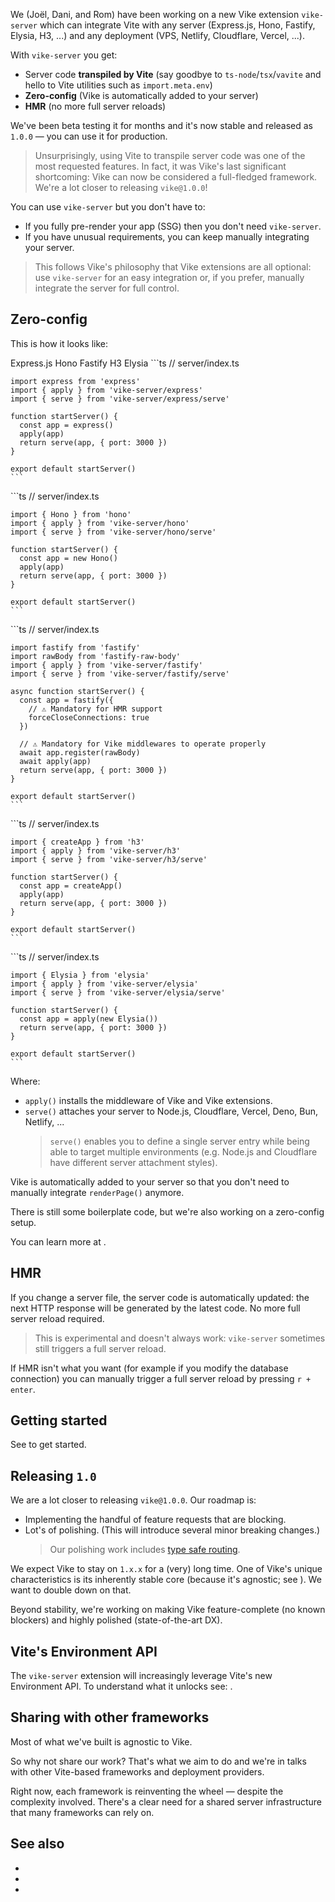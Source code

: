 
We (<Link href="/team">Joël, Dani, and Rom</Link>) have been working on a <Link href="/server">new Vike extension `vike-server`</Link> which can integrate Vite with any server (Express.js, Hono, Fastify, Elysia, H3, ...) and any deployment (VPS, Netlify, Cloudflare, Vercel, ...).

With `vike-server` you get:
 - Server code **transpiled by Vite** (say goodbye to `ts-node`/`tsx`/`vavite` and hello to Vite utilities such as `import.meta.env`)
 - **Zero-config** (Vike is automatically added to your server)
 - **HMR** (no more full server reloads)

We've been beta testing it for months and it's now stable and released as `1.0.0` — you can use it for production.

> Unsurprisingly, using Vite to transpile server code was one of the most requested features. In fact, it was Vike's last significant shortcoming: Vike can now be considered a full-fledged framework. We're a lot <Link href="#releasing-1-0">closer to releasing `vike@1.0.0`</Link>!

You can use `vike-server` but you don't have to:
- If you fully <Link href="/pre-rendering">pre-render your app (SSG)</Link> then you don't need `vike-server`.
- If you have unusual requirements, you can keep manually integrating your server.

> This follows Vike's philosophy that <Link href="/extension-vs-custom">Vike extensions are all optional</Link>: use `vike-server` for an easy integration or, if you prefer, manually integrate the server for full control.


## Zero-config

This is how it looks like:

<Tabs>
  <TabList>
    <Tab>Express.js</Tab>
    <Tab>Hono</Tab>
    <Tab>Fastify</Tab>
    <Tab>H3</Tab>
    <Tab>Elysia</Tab>
  </TabList>

  <TabPanel>
    ```ts
    // server/index.ts

    import express from 'express'
    import { apply } from 'vike-server/express'
    import { serve } from 'vike-server/express/serve'

    function startServer() {
      const app = express()
      apply(app)
      return serve(app, { port: 3000 })
    }

    export default startServer()
    ```
  </TabPanel>
  <TabPanel>
    ```ts
    // server/index.ts

    import { Hono } from 'hono'
    import { apply } from 'vike-server/hono'
    import { serve } from 'vike-server/hono/serve'

    function startServer() {
      const app = new Hono()
      apply(app)
      return serve(app, { port: 3000 })
    }

    export default startServer()
    ```
  </TabPanel>
  <TabPanel>
    ```ts
    // server/index.ts

    import fastify from 'fastify'
    import rawBody from 'fastify-raw-body'
    import { apply } from 'vike-server/fastify'
    import { serve } from 'vike-server/fastify/serve'

    async function startServer() {
      const app = fastify({
        // ⚠️ Mandatory for HMR support
        forceCloseConnections: true
      })

      // ⚠️ Mandatory for Vike middlewares to operate properly
      await app.register(rawBody)
      await apply(app)
      return serve(app, { port: 3000 })
    }

    export default startServer()
    ```
  </TabPanel>
  <TabPanel>
    ```ts
    // server/index.ts

    import { createApp } from 'h3'
    import { apply } from 'vike-server/h3'
    import { serve } from 'vike-server/h3/serve'

    function startServer() {
      const app = createApp()
      apply(app)
      return serve(app, { port: 3000 })
    }

    export default startServer()
    ```
  </TabPanel>
  <TabPanel>
    ```ts
    // server/index.ts

    import { Elysia } from 'elysia'
    import { apply } from 'vike-server/elysia'
    import { serve } from 'vike-server/elysia/serve'

    function startServer() {
      const app = apply(new Elysia())
      return serve(app, { port: 3000 })
    }

    export default startServer()
    ```
  </TabPanel>
</Tabs>

Where:
 - `apply()` installs the middleware of Vike and Vike extensions.
 - `serve()` attaches your server to Node.js, Cloudflare, Vercel, Deno, Bun, Netlify, ...
   > `serve()` enables you to define a single server entry while being able to target multiple environments (e.g. Node.js and Cloudflare have different server attachment styles).

Vike is automatically added to your server so that you don't need to manually integrate <Link href="/renderPage">`renderPage()`</Link> anymore.

There is still some boilerplate code, but we're also working on a zero-config setup.

You can learn more at <Link href="/server" />.


## HMR

If you change a server file, the server code is automatically updated: the next HTTP response will be generated by the latest code. No more full server reload required.

> This is experimental and doesn't always work: `vike-server` sometimes still triggers a full server reload.

If HMR isn't what you want (for example if you modify the database connection) you can manually trigger a full server reload by pressing `r + enter`.


## Getting started

See <Link href="/server" /> to get started.



## Releasing `1.0`

We are a lot closer to releasing `vike@1.0.0`. Our roadmap is:
 - Implementing the handful of feature requests that are blocking.
 - Lot's of polishing. (This will introduce several minor breaking changes.)
   > Our polishing work includes [type safe routing](https://github.com/vikejs/vike/issues/2253).

We expect Vike to stay on `1.x.x` for a (very) long time. One of Vike's unique characteristics is its inherently stable core (because it's agnostic; see <Link href="/why#architecture" />). We want to double down on that.

Beyond stability, we're working on making Vike feature-complete (no known blockers) and highly polished (state-of-the-art DX).


## Vite's Environment API

The `vike-server` extension will increasingly leverage Vite's new Environment API. To understand what it unlocks see: <Link href="/blog/vite-6" />.


## Sharing with other frameworks

Most of what we've built is agnostic to Vike.

So why not share our work? That's what we aim to do and we're in talks with other Vite-based frameworks and deployment providers.

Right now, each framework is reinventing the wheel — despite the complexity involved. There's a clear need for a shared server infrastructure that many frameworks can rely on.


## See also

- <Link href="/server" />
- <Link href="/blog/vite-6" />
- <Link href="/why" />
